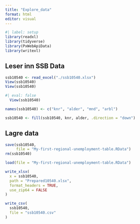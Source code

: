 ```yaml
---
title: "Explore_data"
format: html
editor: visual
---
```


```r
#| label: setup
library(readxl)
library(tidyverse)
library(PxWebApiData)
library(writexl)
```

## Leser inn SSB Data

```r
ssb10540 <- read_excel("./ssb10540.xlsx")
View(ssb10540)
View(ssb10540)
```

```r
#| eval: false
  View(ssb10540)
```

```r
names(ssb10540) <- c("knr", "alder", "mnd", "arbl")
```

```r
ssb10540 <- fill(ssb10540, knr, alder, .direction = "down")
```

## Lagre data

```r
save(ssb10540,
     file = "My-first-regional-unemployment-table.RData")
rm(ssb10540)
```

```r
load(file = "My-first-regional-unemployment-table.RData")
```

```r
write_xlsx(
  x = ssb10540,
  path = "Prepared10540.xlsx",
  format_headers = TRUE,
  use_zip64 = FALSE
)
```

```r
write_csv(
  ssb10540,
  file = "ssb10540.csv"
)
```
